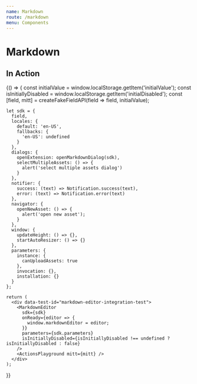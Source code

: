 ```yaml
---
name: Markdown
route: /markdown
menu: Components
---
```


# Markdown


## In Action

<Playground>
  {() => {
    const initialValue = window.localStorage.getItem('initialValue');
    const isInitiallyDisabled = window.localStorage.getItem('initialDisabled');
    const [field, mitt] = createFakeFieldAPI(field => field, initialValue);

    let sdk = {
      field,
      locales: {
        default: 'en-US',
        fallbacks: {
          'en-US': undefined
        }
      },
      dialogs: {
        openExtension: openMarkdownDialog(sdk),
        selectMultipleAssets: () => {
          alert('select multiple assets dialog')
        }
      },
      notifier: {
        success: (text) => Notification.success(text),
        error: (text) => Notification.error(text)
      },
      navigator: {
        openNewAsset: () => {
          alert('open new asset');
        }
      },
      window: {
        updateHeight: () => {},
        startAutoResizer: () => {}
      },
      parameters: {
        instance: {
          canUploadAssets: true
        },
        invocation: {},
        installation: {}
      }
    };

    return (
      <div data-test-id="markdown-editor-integration-test">
        <MarkdownEditor
          sdk={sdk}
          onReady={editor => {
            window.markdownEditor = editor;
          }}
          parameters={sdk.parameters}
          isInitiallyDisabled={isInitiallyDisabled !== undefined ? isInitiallyDisabled : false}
        />
        <ActionsPlayground mitt={mitt} />
      </div>
    );
  }}
</Playground>
